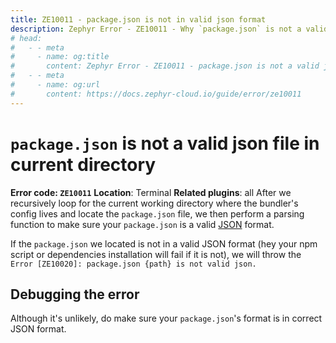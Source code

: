 ```yaml
---
title: ZE10011 - package.json is not in valid json format
description: Zephyr Error - ZE10011 - Why `package.json` is not a valid json file in current context or directory will cause error and how to trouble shoot it.
# head: 
#   - - meta
#     - name: og:title
#       content: Zephyr Error - ZE10011 - package.json is not a valid json file
#   - - meta
#     - name: og:url 
#       content: https://docs.zephyr-cloud.io/guide/error/ze10011
---
```


# `package.json` is not a valid json file in current directory 

**Error code: `ZE10011`**
**Location**: Terminal 
**Related plugins**: all
After we recursively loop for the current working directory where the bundler's config lives and locate the `package.json` file, we then perform a parsing function to make sure your `package.json` is a valid [JSON](https://www.json.org/json-en.html) format. 

If the `package.json` we located is not in a valid JSON format (hey your npm script or dependencies installation will fail if it is not), we will throw the `Error [ZE10020]: package.json {path} is not valid json.`


## Debugging the error 

Although it's unlikely, do make sure your `package.json`'s format is in correct JSON format. 



